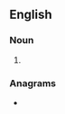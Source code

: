 {{also|Stoics}}
==English==

===Noun===
{{head|en|noun form}}

# {{plural of|en|stoic}}

===Anagrams===
* {{anagrams|en|a=ciosst|Sciots}}